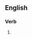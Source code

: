 ==English==

===Verb===
{{head|en|present participle}}

# {{present participle of|dummy up|lang=en|nocat=1}}